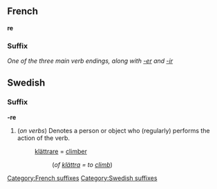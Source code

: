 ==French==
'''re'''
===Suffix===
''One of the three main verb endings, along with [[-er]] and [[-ir]]''
[[Category:French suffixes]]
==Swedish==
===Suffix===
'''-re'''

#(''on verbs'')  Denotes a person or object who (regularly) performs the action of the verb.
#:[[klättrare]] = [[climber]]
#::(''of [[klättra]] = to [[climb]]'')
[[Category:Swedish suffixes]]